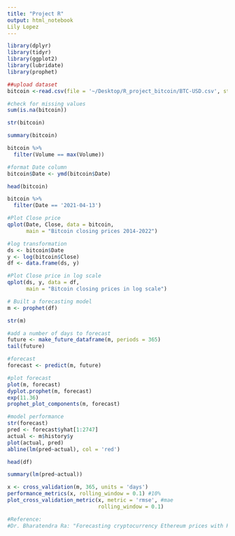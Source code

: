 ```yaml
---
title: "Project R"
output: html_notebook
Lily Lopez
---
```


```r
library(dplyr)
library(tidyr)
library(ggplot2)
library(lubridate)
library(prophet)
```


```r
##upload dataset
bitcoin <-read.csv(file = '~/Desktop/R_project_bitcoin/BTC-USD.csv', stringsAsFactors = F)
```


```r
#check for missing values
sum(is.na(bitcoin))
```

```r
str(bitcoin)
```


```r
summary(bitcoin)
```
```r

bitcoin %>%
  filter(Volume == max(Volume))
```

```r
#format Date column
bitcoin$Date <- ymd(bitcoin$Date)
```


```r
head(bitcoin)
```


```r

bitcoin %>%
  filter(Date == '2021-04-13')
```

```r
#Plot Close price
qplot(Date, Close, data = bitcoin, 
      main = "Bitcoin closing prices 2014-2022")
```

```r
#log transformation
ds <- bitcoin$Date
y <- log(bitcoin$Close)
df <- data.frame(ds, y)
```

```r
#Plot Close price in log scale
qplot(ds, y, data = df, 
      main = "Bitcoin closing prices in log scale")
```

```r
# Built a forecasting model
m <- prophet(df)
```

```r
str(m)
```
```r
#add a number of days to forecast
future <- make_future_dataframe(m, periods = 365)
tail(future)
```
```r
#forecast
forecast <- predict(m, future)
```

```r
#plot forecast
plot(m, forecast)
dyplot.prophet(m, forecast)
exp(11.36)
prophet_plot_components(m, forecast)
```
```r
#model performance
str(forecast)
pred <- forecast$yhat[1:2747]
actual <- m$history$y
plot(actual, pred)
abline(lm(pred~actual), col = 'red')
```

```r
head(df)
```
```r
summary(lm(pred~actual))
```
```r
x <- cross_validation(m, 365, units = 'days')
performance_metrics(x, rolling_window = 0.1) #10%
plot_cross_validation_metric(x, metric = 'rmse', #mae
                             rolling_window = 0.1)
```
```r
#Reference: 
#Dr. Bharatendra Ra: "Forecasting cryptocurrency Ethereum prices with R | Application of Time-Series Analysis" https://www.youtube.com/watch?v=rV-hhKBRKbI
```

